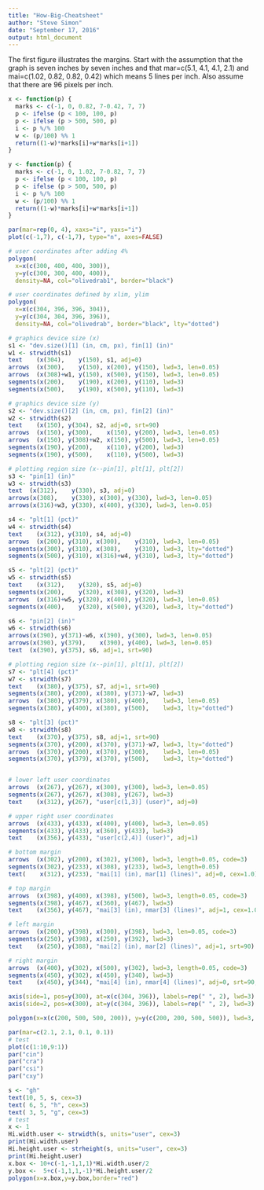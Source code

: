 ```yaml
---
title: "How-Big-Cheatsheet"
author: "Steve Simon"
date: "September 17, 2016"
output: html_document
---
```


The first figure illustrates the margins. Start with the assumption that the graph is seven inches by seven inches and that mar=c(5.1, 4.1, 4.1, 2.1) and mai=c(1.02, 0.82, 0.82, 0.42)
which means 5 lines per inch. Also assume that there are 96 pixels per inch.

```r
x <- function(p) {
  marks <- c(-1, 0, 0.82, 7-0.42, 7, 7)
  p <- ifelse (p < 100, 100, p)
  p <- ifelse (p > 500, 500, p)
  i <- p %/% 100
  w <- (p/100) %% 1
  return((1-w)*marks[i]+w*marks[i+1])
}

y <- function(p) {
  marks <- c(-1, 0, 1.02, 7-0.82, 7, 7)
  p <- ifelse (p < 100, 100, p)
  p <- ifelse (p > 500, 500, p)
  i <- p %/% 100
  w <- (p/100) %% 1
  return((1-w)*marks[i]+w*marks[i+1])
}

par(mar=rep(0, 4), xaxs="i", yaxs="i")
plot(c(-1,7), c(-1,7), type="n", axes=FALSE)

# user coordinates after adding 4%
polygon(
  x=x(c(300, 400, 400, 300)),
  y=y(c(300, 300, 400, 400)),
  density=NA, col="olivedrab1", border="black")

# user coordinates defined by xlim, ylim
polygon(
  x=x(c(304, 396, 396, 304)),
  y=y(c(304, 304, 396, 396)),
  density=NA, col="olivedrab", border="black", lty="dotted")

# graphics device size (x)
s1 <- "dev.size()[1] (in, cm, px), fin[1] (in)"
w1 <- strwidth(s1)
text    (x(304),    y(150), s1, adj=0)
arrows  (x(300),    y(150), x(200), y(150), lwd=3, len=0.05)
arrows  (x(308)+w1, y(150), x(500), y(150), lwd=3, len=0.05)
segments(x(200),    y(190), x(200), y(110), lwd=3)
segments(x(500),    y(190), x(500), y(110), lwd=3)

# graphics device size (y)
s2 <- "dev.size()[2] (in, cm, px), fin[2] (in)"
w2 <- strwidth(s2)
text    (x(150), y(304), s2, adj=0, srt=90)
arrows  (x(150), y(300),    x(150), y(200), lwd=3, len=0.05)
arrows  (x(150), y(308)+w2, x(150), y(500), lwd=3, len=0.05)
segments(x(190), y(200),    x(110), y(200), lwd=3)
segments(x(190), y(500),    x(110), y(500), lwd=3)

# plotting region size (x--pin[1], plt[1], plt[2])
s3 <- "pin[1] (in)"
w3 <- strwidth(s3)
text  (x(312),    y(330), s3, adj=0)
arrows(x(308),    y(330), x(300), y(330), lwd=3, len=0.05)
arrows(x(316)+w3, y(330), x(400), y(330), lwd=3, len=0.05)

s4 <- "plt[1] (pct)"
w4 <- strwidth(s4)
text    (x(312), y(310), s4, adj=0)
arrows  (x(200), y(310), x(300),    y(310), lwd=3, len=0.05)
segments(x(300), y(310), x(308),    y(310), lwd=3, lty="dotted")
segments(x(500), y(310), x(316)+w4, y(310), lwd=3, lty="dotted")

s5 <- "plt[2] (pct)"
w5 <- strwidth(s5)
text    (x(312),    y(320), s5, adj=0)
segments(x(200),    y(320), x(308), y(320), lwd=3)
arrows  (x(316)+w5, y(320), x(400), y(320), lwd=3, len=0.05)
segments(x(400),    y(320), x(500), y(320), lwd=3, lty="dotted")

s6 <- "pin[2] (in)"
w6 <- strwidth(s6)
arrows(x(390), y(371)-w6, x(390), y(300), lwd=3, len=0.05)
arrows(x(390), y(379),    x(390), y(400), lwd=3, len=0.05)
text  (x(390), y(375), s6, adj=1, srt=90)

# plotting region size (x--pin[1], plt[1], plt[2])
s7 <- "plt[4] (pct)"
w7 <- strwidth(s7)
text    (x(380), y(375), s7, adj=1, srt=90)
segments(x(380), y(200), x(380), y(371)-w7, lwd=3)
arrows  (x(380), y(379), x(380), y(400),    lwd=3, len=0.05)
segments(x(380), y(400), x(380), y(500),    lwd=3, lty="dotted")

s8 <- "plt[3] (pct)"
w8 <- strwidth(s8)
text    (x(370), y(375), s8, adj=1, srt=90)
segments(x(370), y(200), x(370), y(371)-w7, lwd=3, lty="dotted")
arrows  (x(370), y(200), x(370), y(300),    lwd=3, len=0.05)
segments(x(370), y(379), x(370), y(500),    lwd=3, lty="dotted")


# lower left user coordinates
arrows  (x(267), y(267), x(300), y(300), lwd=3, len=0.05)
segments(x(267), y(267), x(308), y(267), lwd=3)
text    (x(312), y(267), "user[c(1,3)] (user)", adj=0)

# upper right user coordinates
arrows  (x(433), y(433), x(400), y(400), lwd=3, len=0.05)
segments(x(433), y(433), x(360), y(433), lwd=3)
text    (x(356), y(433), "user[c(2,4)] (user)", adj=1)

# bottom margin
arrows  (x(302), y(200), x(302), y(300), lwd=3, length=0.05, code=3)
segments(x(302), y(233), x(308), y(233), lwd=3, length=0.05)
text(    x(312), y(233), "mai[1] (in), mar[1] (lines)", adj=0, cex=1.0)

# top margin
arrows  (x(398), y(400), x(398), y(500), lwd=3, length=0.05, code=3)
segments(x(398), y(467), x(360), y(467), lwd=3)
text    (x(356), y(467), "mai[3] (in), nmar[3] (lines)", adj=1, cex=1.0)

# left margin
arrows  (x(200), y(398), x(300), y(398), lwd=3, len=0.05, code=3)
segments(x(250), y(398), x(250), y(392), lwd=3)
text    (x(250), y(388), "mai[2] (in), mar[2] (lines)", adj=1, srt=90)

# right margin
arrows  (x(400), y(302), x(500), y(302), lwd=3, length=0.05, code=3)
segments(x(450), y(302), x(450), y(340), lwd=3)
text    (x(450), y(344), "mai[4] (in), nmar[4] (lines)", adj=0, srt=90, cex=1.0)

axis(side=1, pos=y(300), at=x(c(304, 396)), labels=rep(" ", 2), lwd=3) 
axis(side=2, pos=x(300), at=y(c(304, 396)), labels=rep(" ", 2), lwd=3) 

polygon(x=x(c(200, 500, 500, 200)), y=y(c(200, 200, 500, 500)), lwd=3, lty="dashed")
```

```r
par(mar=c(2.1, 2.1, 0.1, 0.1))
# test
plot(c(1:10,9:1))
par("cin")
par("cra")
par("csi")
par("cxy")

s <- "gh"
text(10, 5, s, cex=3)
text( 6, 5, "h", cex=3)
text( 3, 5, "g", cex=3)
# test
x <- 1
Hi.width.user <- strwidth(s, units="user", cex=3)
print(Hi.width.user)
Hi.height.user <- strheight(s, units="user", cex=3)
print(Hi.height.user)
x.box <- 10+c(-1,-1,1,1)*Hi.width.user/2
y.box <-  5+c(-1,1,1,-1)*Hi.height.user/2
polygon(x=x.box,y=y.box,border="red")
```

